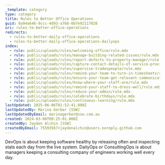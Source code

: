 ```yaml
---
_template: category
type: category
title: Rules to Better Office Operations
guid: 8a94a646-9ccc-4d93-a768-0b7e92117028
uri: rules-to-better-office-operations
redirects:
  - rules-to-better-daily-office-operations
  - rules-to-better-daily-office-operations-dailyops
index:
  - rule: public/uploads/rules/welcoming-office/rule.mdx
  - rule: public/uploads/rules/manage-building-related-issues/rule.mdx
  - rule: public/uploads/rules/report-defects-to-property-manager/rule.mdx
  - rule: public/uploads/rules/capture-contact-details-of-service-providers/rule.mdx
  - rule: public/uploads/rules/supervise-tradespeople/rule.mdx
  - rule: public/uploads/rules/remind-your-team-to-turn-in-timesheets/rule.mdx
  - rule: public/uploads/rules/ensure-your-team-get-relevant-communications/rule.mdx
  - rule: public/uploads/rules/know-where-your-staff-are/rule.mdx
  - rule: public/uploads/rules/remind-your-staff-to-dress-well/rule.mdx
  - rule: public/uploads/rules/reduce-your-admin/rule.mdx
  - rule: public/uploads/rules/celebrate-birthdays/rule.mdx
  - rule: public/uploads/rules/continuous-learning/rule.mdx
lastUpdated: 2025-06-06T01:52:41.000Z
lastUpdatedBy: Marina Gerber [SSW]
lastUpdatedByEmail: marinagerber@ssw.com.au
created: 2024-03-06T09:25:01.000Z
createdBy: Jayden Alchin [SSW]
createdByEmail: 75593567+jaydenalchin@users.noreply.github.com
---
```


DevOps is about keeping software healthy by releasing often and inspecting stats each day from the live system.
DailyOps or ConsultingOps is about managers keeping a consulting company of engineers working well every day.
